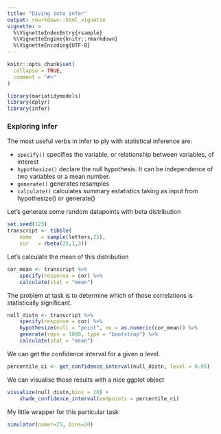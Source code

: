 ```yaml
---
title: "Diving into infer"
output: rmarkdown::html_vignette
vignette: >
  %\VignetteIndexEntry{rsample}
  %\VignetteEngine{knitr::rmarkdown}
  %\VignetteEncoding{UTF-8}
---
```


```r
knitr::opts_chunk$set(
  collapse = TRUE,
  comment = "#>"
)
```

```r
library(mariatidymodels)
library(dplyr)
library(infer)
```

### Exploring infer

The most useful verbs in infer to ply with statistical inference are:

-   `specify()` specifies the variable, or relationship between variables, of interest
-   `hypothesize()` declare the null hypothesis. It can be independence of two variables or a mean number.
-   `generate()` generates resamples
-   `calculate()` calculates summary estatistics taking as input from hypothesize() or generate()

Let's generate some random datapoints with beta distribution

```r
set.seed(123)
transcript <- tibble(
    name   = sample(letters,25),
    cor   = rbeta(25,1,3))
```

Let's calculate the mean of this distribution

```r
cor_mean <- transcript %>%
    specify(response = cor) %>%
    calculate(stat = "mean")
```

The problem at task is to determine which of those correlations is statistically significant.

```r
null_distn <- transcript %>%
    specify(response = cor) %>%
    hypothesize(null = "point", mu = as.numeric(cor_mean)) %>%
    generate(reps = 1000, type = "bootstrap") %>%
    calculate(stat = "mean")
```

We can get the confidence interval for a given ⍺ level.

```r
percentile_ci <- get_confidence_interval(null_distn, level = 0.95)

```

We can visualise those results with a nice ggplot object

```r
visualize(null_distn,bins = 20) +
    shade_confidence_interval(endpoints = percentile_ci)
```

My little wrapper for this particular task

```r
simulator(numer=25, bins=20)
```
